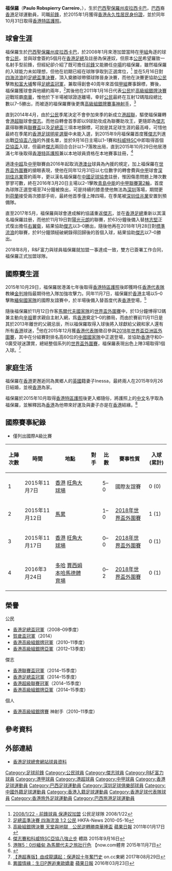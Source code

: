 {{Infobox football biography
| name        = 福保羅 <br> Paulinho
| image       = Paulinho Piracicaba (Paulo Robspierry Carreiro).JPG
| fullname    = Paulo Robspierry Carreiro
| nickname    = 
| birth_date  = {{birth date and age|1983|1|16}}
| birth_place = [[巴西|巴西]]，[[皮拉西卡巴|皮拉西卡巴]]
| height      = {{height|m=1.80}}
| position    = [[前鋒_(足球)|前鋒]]
| currentclub = 
| clubnumber  = 
| youthyears1 =
| youthclubs1 =
| years1 = 2007–2008
| clubs1 = [[奧林比亞足球會|奧林比亞]]
| caps1  = 
| goals1 = 
| years2 = 2008–2014
| clubs2 = [[公民足球隊|公民]]
| caps2  = 35
| goals2 = 8
| years3 = 2014–2016
| clubs3 = [[傑志體育會|傑志]]
| caps3  = 17
| goals3 = 6
| years4 = 2016–2017
| clubs4 = [[深圳足球俱樂部|深圳佳兆業]]
| caps4  = 4
| goals4 = 0
| years5 = 2017–2018
| clubs5 = [[傑志體育會|傑志]]
| caps5  = 8
| goals5 = 4
| years6 = 2018–2019
| clubs6 = [[R&F富力足球會|富力R&F]]
| caps6  = 14
| goals6 = 0
| nationalyears1 = 2015–2016
| nationalteam1  = [[香港足球代表隊|香港]] 
| nationalcaps1  = 4
| nationalgoals1 = 1
| pcupdate = 2019年5月19日
| ntupdate = 2016年3月24日
}}

'''福保羅'''（'''Paulo Robspierry Carreiro'''，{{bd|1983年|1月16日}}），生於[[巴西|巴西]][[聖保羅州|聖保羅州]][[皮拉西卡巴|皮拉西卡巴]]，[[巴西|巴西]]裔[[香港|香港]]足球運動員，司職[[前鋒_(足球)|前鋒]]，於2015年1月獲得[[香港永久性居民身份證|香港永久性居民身份證]]，並於同年10月31日取得[[香港特別行政區護照|香港特區護照]]。

==球會生涯==
福保羅生於[[巴西|巴西]][[聖保羅州|聖保羅州]][[皮拉西卡巴|皮拉西卡巴]]，於2008年1月來港加盟當時在[[香港甲組足球聯賽|甲組]]角逐的球會[[公民足球隊|公民]]，並與球會簽約5個月在[[香港足總|香港足總]]及註册為保連奴，但原本[[公民足球隊|公民]]希望羅致一名射手型前鋒，但經紀卻介紹了既可擔任[[前鋒|前鋒]]又能勝任[[中場|中場]]的福保羅，雖然福保羅的入球能力未如理想，但他在初期已經在球隊爭取到正選席位，<ref>[http://www.citizenfc.com/TcaaNewsDetail.php?news_id=47 2008/1/22 - 前鋒球員 保連奴加盟] {{Wayback|url=http://www.citizenfc.com/TcaaNewsDetail.php?news_id=47 |date=20190828030057 }} 公民足球隊 2008/1/22</ref> 並在5月16日對[[四海體育會|四海流浪]]的[[香港足總盃|足總盃準決賽]]，頂入奠勝球帶領球隊晉身決賽，而他在決賽更協助[[公民足球隊|公民]]擊敗[[大埔足球會|和富大埔]]奪得[[2007–08年香港足總盃|足總盃冠軍]]，兼取得創會40周年來首個[[香港甲組足球聯賽|甲組]]賽事錦標，賽後，福保羅獲球會與他續約兩年，<ref>[http://www.hkfa.com/news_details/7728 足總盃準決賽 四海流浪 1:2 公民] {{Wayback|url=http://www.hkfa.com/news_details/7728 |date=20161011181001 }} HKFA-News 2010-05-16</ref>其後他在2011年1月16日代表[[公民足球隊|公民]]於[[2010–11年香港高級組銀牌|高級組銀牌決賽]]迎戰班霸[[南華足球隊|南華]]，惟他於下半場被球證逐離場，幸好[[公民足球隊|公民]]最終在互射12碼階段總比數以7–5勝出，而被逐的福保羅賽後更膺[[2010–11年香港高級組銀牌|高級組銀牌賽事神射手]]，<ref>[http://hk.apple.nextmedia.com/sports/art/20110117/14877054 高級組銀牌決賽 天堂與地獄　公民逆轉勝南華捧盃] {{Wayback|url=http://hk.apple.nextmedia.com/sports/art/20110117/14877054 |date=20170821171930 }} [[蘋果日報|蘋果日報]] 2011年01月17日</ref>

直到2014年4月，由於[[公民足球隊|公民]]季尾決定不會參加來季的新成立[[港超聯|港超聯]]，驅使福保羅轉會[[港超聯|港超聯]]球會[[傑志體育會|傑志]]。而他自轉會首季即以9球助攻成為聯賽助攻王，更隨即為[[傑志體育會|傑志]]贏得聯賽與[[香港聯賽盃|聯賽盃]]以及[[香港足總盃|足總盃]]三項本地錦標，可說是其足球生涯的最高峰，可惜他最終在季尾的[[香港足球明星選舉|香港足球明星選舉]]中未能入選，到2015年9月福保羅首度獲[[傑志體育會|傑志]]列進出戰[[2015年亞洲足協盃|亞協盃八強]]的外援名單，並於9月16日主場以1–1賽和[[科威特體育會|科威特SC]]中即取得首個[[亞協盃|亞協盃]]入球，但最終[[傑志體育會|傑志]]兩回合合計以1–7落敗出局，直到2015年10月29日他居港滿七年後取得[[香港特區護照|香港特區護照]]兼以本地球員資格在本地賽事註冊，<ref>[http://sportsroad.hk/archives/90385 傑志賽和科威特SC亞協八強止步] {{Wayback|url=http://sportsroad.hk/archives/90385 |date=20171014131200 }} 體路 2015年9月16日</ref>

適逢[[中超|中超]]及[[中甲|中甲]]聯賽由2016年起取消[[香港|港]][[澳門|澳]][[台灣|台]]球員為內援的規定，加上福保羅在[[2018年世界盃亞洲區資格賽|世界盃外圍賽]]的搶眼表現，使他在同年12月31日以七位數字的轉會費與[[中甲|中甲]]球會[[深圳市足球俱樂部|深圳佳兆業]]簽約兩年，更以漢名福保羅在[[中國足球協會|中國足球協會]]註册，惟因傷患問題上陣次數寥寥可數，終在2016年3月20日主場以2–1擊敗[[青島中能足球俱樂部|青島中能]]的[[中國足球協會甲級聯賽|中甲聯賽第2輪]]，首度為球隊正選登場至74分鐘被換出，可是持續的膝患使他無法為[[深圳市足球俱樂部|深圳]]落場，期間更到[[荷蘭|荷蘭]]接受兩次膝部手術，最終他首季僅上陣四場，在季尾被[[深圳市足球會|深圳佳兆業]]安置到預備隊。

直至2017年5月，福保羅與球會達成解約協議重返[[傑志體育會|傑志]]，並在[[香港足總|香港足總]]重新以其漢名福保羅註册，而他於11月19日對[[元朗足球會|陽光元朗]]的聯賽，於63分鐘後備入替[[林志堅_(足球運動員)|林志堅]]正式復出擔任[[右翼衛|右翼衛]]，結果協助[[傑志體育會|傑志]]以3–0勝出，隨後他再在2018年1月28日對[[香港流浪足球會|標準流浪]]的聯賽，於91分鐘頭槌破網錄得回歸後的首個入球，結果協助[[傑志體育會|傑志]]以7–0勝出。

2018年8月，R&F富力與球員福保羅就加盟一事達成一致，雙方已簽署工作合同，福保羅正式加盟球隊。

==國際賽生涯==
2015年10月29日，福保羅居港滿七年後取得[[香港特區護照|香港特區護照]]後即獲時任[[香港足球代表隊|香港代表隊]]教練[[金判坤|金判坤]]指最期待他入隊加強攻擊力。同年11月7日，福保羅於[[香港足球代表隊|香港]]主場以5–0擊敗[[緬甸國家足球隊|緬甸國家隊]]的國際友誼賽中，於半場後備入替首度代表[[香港足球代表隊|香港]]登場，<ref>[http://news.now.com/home/sports/player?newsId=sp13614003136 港隊5：0炒緬甸 為馬爾代夫之旅壯行色] {{Wayback|url=http://news.now.com/home/sports/player?newsId=sp13614003136 |date=20181211000135 }} 【now.com體育 2015年11月7日</ref>

隨後福保羅於11月12日作客[[馬爾代夫國家足球隊|馬爾代夫國家隊]]的[[2018年世界盃亞洲區資格賽|世界盃外圍賽]]中，於13分鐘博得12碼兼主動向[[辛祖|辛祖]]要求親自主射入網，爲[[香港足球代表隊|香港]]奠定1–0的勝局，而由於賽前11月11日是其於2013年離世的父親忌辰，所以福保羅取得入球後將入球獻給父親和家人還有所有[[香港|香港]]球迷，<ref>{{cite news|url=http://hk.on.cc/hk/bkn/cnt/sport/20151112/bkn-20151112223833273-1112_00882_001.html|title=香港隊　保連奴入球獻亡父|date=2015年11月12日|newspaper=[[東方日報_(香港)|東方日報 (香港)]]|accessdate=2017年11月19日|archive-date=2019年12月3日|archive-url=https://web.archive.org/web/20191203125848/https://hk.on.cc/hk/bkn/cnt/sport/20151112/bkn-20151112223833273-1112_00882_001.html|dead-url=no}}</ref>他在2015年12月獲[[香港足球代表隊|香港代表隊]]徵召參與[[2018年世界盃資格賽亞洲區第二輪|2018年世界盃亞洲區外圍賽]]，其中在分組賽對排名高60位的[[中國國家足球隊|中國國家隊]]中正選登場，並協助[[香港足球代表隊|香港]]守和0–0廣受球迷讚賞，總結整個系列的[[2018年世界盃資格賽亞洲區第二輪|世界盃外圍賽]]，福保羅表現出色上陣3場取得1個入球。<ref>[http://hk.on.cc/hk/bkn/cnt/sport/20170829/bkn-20170829010641203-0829_00882_001.html 【港超專版】由成龍講起：保連奴十年奮鬥史] {{Wayback|url=http://hk.on.cc/hk/bkn/cnt/sport/20170829/bkn-20170829010641203-0829_00882_001.html |date=20181004105539 }} on.cc東網 2017年08月29日</ref>

==家庭生活==
福保羅在[[香港|香港]]更邂逅同為異鄉人的[[英國|英國]]籍妻子Inessa，最終兩人在2015年9月26日結婚，並視[[香港|香港]]為家。

福保羅於2015年10月取得[[香港特區護照|香港特區護照]]後更入鄉隨俗，將護照上的[[中文|中文]]名字取為福保羅，並解釋因為[[香港|香港]]為他帶來好運及與妻子亦是在[[香港|香港]]結緣。<ref>[http://hk.apple.nextmedia.com/sports/art/20160323/19540789 異國情緣：生日P邂逅東歐嬌妻] {{Wayback|url=http://hk.apple.nextmedia.com/sports/art/20160323/19540789 |date=20170829082359 }} [[蘋果日報|蘋果日報]] 2016年03月23日</ref>

==國際賽事紀錄==
* 僅列出國際A級比賽

{|width=90% class="wikitable"  style="text-align: center; font-size: 90%"
!上陣次數!!時間!!地點!!對手!!比數!!賽事性質!!入球 (累計)
|-
|1||2015年11月7日||align=left|{{flagicon|HKG}} [[香港|香港]] [[旺角大球場|旺角大球場]] ||align=left|{{fb|MYA}}||5–0||國際友誼賽||0 (0)
|-
|2||2015年11月12日||align=left|{{flagicon|MDV}} [[馬累|馬累]] {{link-en|國家足球體育場(馬爾代夫)|National Football Stadium (Maldives)|國家足球體育場}} ||align=left|{{fb|MDV}}||1–0||[[2018年世界盃資格賽亞洲區第二輪|2018年世界盃外圍賽]]||1 (1)
|-
|3||2015年11月17日||align=left|{{flagicon|HKG}} [[香港|香港]] [[旺角大球場|旺角大球場]] ||align=left|{{fb|CHN}}||0–0||[[2018年世界盃資格賽亞洲區第二輪|2018年世界盃外圍賽]]||0 (1)
|-
|4||2016年3月24日||align=left|{{flagicon|QAT}} [[多哈|多哈]] [[贾西姆·本·哈马德体育场|賈西姆本哈馬德體育場]] ||align=left|{{fb|QAT}}||0–2||[[2018年世界盃資格賽亞洲區第二輪|2018年世界盃外圍賽]]||0 (1)
|}

==榮譽==
;公民	
* [[2007–08年香港足總盃|香港足總盃冠軍]]（2008–09季度）
* [[2014年賀歲盃足球賽|賀歲盃冠軍]]（2014）
* [[2010–11年香港高級組銀牌|香港高級組銀牌冠軍]]（2010–11季度）
* [[2012–13年香港高級組銀牌|香港高級組銀牌亞軍]]（2012–13季度）
;傑志
* [[2014–15年香港聯賽盃|香港聯賽盃冠軍]]（2014–15季度）
* [[2014–15年香港足總盃|香港足總盃冠軍]]（2014–15季度）
* [[2014－15年度香港超級聯賽|香港超級聯賽冠軍]]（2014–15季度）
* [[2014–15年香港高級組銀牌|香港高級組銀牌亞軍]]（2014–15季度）
;個人
* [[2010–11年香港高級組銀牌|香港高級組銀牌賽]] 神射手（2010–11季度）

==參考資料==
{{reflist}}

==外部連結==
* [https://www.hkfa.com/ch/club/4/detail?player=7790 香港足球總會網站球員資料] {{Wayback|url=https://www.hkfa.com/ch/club/4/detail?player=7790 |date=20190903025434 }}

{{DEFAULTSORT:Piracicaba, Paulinho}}
[[Category:足球前鋒|Category:足球前鋒]]
[[Category:公民球員|Category:公民球員]]
[[Category:傑志球員|Category:傑志球員]]
[[Category:R&F富力球員|Category:R&F富力球員]]
[[Category:港甲球員|Category:港甲球員]]
[[Category:港超球員|Category:港超球員]]
[[Category:中甲球員|Category:中甲球員]]
[[Category:香港足球運動員|Category:香港足球運動員]]
[[Category:巴西足球運動員|Category:巴西足球運動員]]
[[Category:深圳足球俱樂部球員|Category:深圳足球俱樂部球員]]
[[Category:中國外籍足球運動員|Category:中國外籍足球運動員]]
[[Category:香港入籍足球運動員|Category:香港入籍足球運動員]]
[[Category:香港足球代表隊球員|Category:香港足球代表隊球員]]
[[Category:香港旅外足球運動員|Category:香港旅外足球運動員]]
[[Category:巴西旅港足球運動員|Category:巴西旅港足球運動員]]
